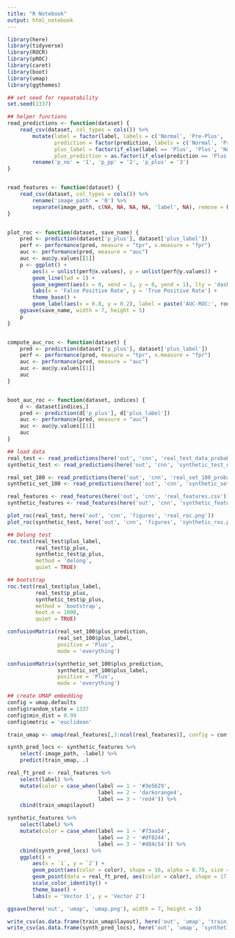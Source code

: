 ```yaml
---
title: "R Notebook"
output: html_notebook
---
```



```r
library(here)
library(tidyverse)
library(ROCR)
library(pROC)
library(caret)
library(boot)
library(umap)
library(ggthemes)
```

``` r
## set seed for repeatability
set.seed(1337)
```

``` r
## helper functions
read_predictions <- function(dataset) {
    read_csv(dataset, col_types = cols()) %>%
        mutate(label = factor(label, labels = c('Normal', 'Pre-Plus', 'Plus')),
               prediction = factor(prediction, labels = c('Normal', 'Pre-Plus', 'Plus')),
               plus_label = factor(if_else(label == 'Plus', 'Plus', 'No')),
               plus_prediction = as.factor(if_else(prediction == 'Plus', 'Plus', 'No'))) %>%
        rename('p_no' = '1', 'p_pp' = '2', 'p_plus' = '3')
}


read_features <- function(dataset) {
    read_csv(dataset, col_types = cols()) %>%
        rename('image_path' = '0') %>%
        separate(image_path, c(NA, NA, NA, NA, 'label', NA), remove = FALSE, sep = '/')
}


plot_roc <- function(dataset, save_name) {
    pred <- prediction(dataset['p_plus'], dataset['plus_label'])
    perf <- performance(pred, measure = "tpr", x.measure = "fpr")
    auc <- performance(pred, measure = "auc")
    auc <- auc@y.values[[1]]
    p <- ggplot() +
        aes(x = unlist(perf@x.values), y = unlist(perf@y.values)) +
        geom_line(lwd = 1) +
        geom_segment(aes(x = 0, xend = 1, y = 0, yend = 1), lty = 'dashed', lwd = 1, color = 'red') +
        labs(x = 'False Positive Rate', y = 'True Positive Rate') +
        theme_base() +
        geom_label(aes(x = 0.8, y = 0.2), label = paste('AUC-ROC:', round(auc, 3)), size=6)
    ggsave(save_name, width = 7, height = 5)
    p
}


compute_auc_roc <- function(dataset) {
    pred <- prediction(dataset['p_plus'], dataset['plus_label'])
    perf <- performance(pred, measure = "tpr", x.measure = "fpr")
    auc <- performance(pred, measure = "auc")
    auc <- auc@y.values[[1]]
    auc
}


boot_auc_roc <- function(dataset, indices) {
    d <- dataset[indices,]
    pred <- prediction(d['p_plus'], d['plus_label'])
    auc <- performance(pred, measure = "auc")
    auc <- auc@y.values[[1]]
    auc
}
```


```r
## load data
real_test <- read_predictions(here('out', 'cnn', 'real_test_data_probabilities.csv'))
synthetic_test <- read_predictions(here('out', 'cnn', 'synthetic_test_data_probabilities.csv'))

real_set_100 <- read_predictions(here('out', 'cnn', 'real_set_100_probabilities.csv'))
synthetic_set_100 <- read_predictions(here('out', 'cnn', 'synthetic_set_100_probabilities.csv'))

real_features <- read_features(here('out', 'cnn', 'real_features.csv'))
synthetic_features <- read_features(here('out', 'cnn', 'synthetic_features.csv'))
```



```r
plot_roc(real_test, here('out', 'cnn', 'figures', 'real_roc.png'))
plot_roc(synthetic_test, here('out', 'cnn', 'figures', 'synthetic_roc.png'))
```



```r
## Delong test
roc.test(real_test$plus_label,
         real_test$p_plus,
         synthetic_test$p_plus,
         method = 'delong',
         quiet = TRUE)
```


```r
## bootstrap
roc.test(real_test$plus_label,
         real_test$p_plus,
         synthetic_test$p_plus,
         method = 'bootstrap',
         boot.n = 1000,
         quiet = TRUE)
```


```r
confusionMatrix(real_set_100$plus_prediction,
                real_set_100$plus_label,
                positive = 'Plus',
                mode = 'everything')
```


```r
confusionMatrix(synthetic_set_100$plus_prediction,
                synthetic_set_100$plus_label,
                positive = 'Plus',
                mode = 'everything')
```



```r
## create UMAP embedding
config = umap.defaults
config$random_state = 1337
config$min_dist = 0.99
config$metric = 'euclidean'

train_umap <- umap(real_features[,3:ncol(real_features)], config = config)

synth_pred_locs <- synthetic_features %>%
    select(-image_path, -label) %>%
    predict(train_umap, .)

real_ft_pred <- real_features %>%
    select(label) %>%
    mutate(color = case_when(label == 1 ~ '#3e5629',
                             label == 2 ~ 'darkorange4',
                             label == 3 ~ 'red4')) %>%
    cbind(train_umap$layout)

synthetic_features %>%
    select(label) %>%
    mutate(color = case_when(label == 1 ~ '#73aa54',
                             label == 2 ~ '#df8244',
                             label == 3 ~ '#d84c54')) %>%
    cbind(synth_pred_locs) %>%
    ggplot() +
        aes(x = `1`, y = `2`) +
        geom_point(aes(color = color), shape = 16, alpha = 0.75, size = 2) +
        geom_point(data = real_ft_pred, aes(color = color), shape = 17, size = 1.5) +
        scale_color_identity() +
        theme_base() +
        labs(x = 'Vector 1', y = 'Vector 2')

ggsave(here('out', 'umap', 'umap.png'), width = 7, height = 5)

write_csv(as.data.frame(train_umap$layout), here('out', 'umap', 'train_locations.csv'))
write_csv(as.data.frame(synth_pred_locs), here('out', 'umap', 'synthetic_locations.csv'))
```
